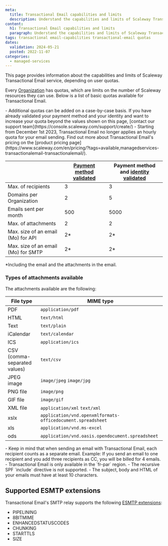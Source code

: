 ```yaml
---
meta:
  title: Transactional Email capabilities and limits
  description: Understand the capabilities and limits of Scaleway Transactional Email.
content:
  h1: Transactional Email capabilities and limits
  paragraph: Understand the capabilities and limits of Scaleway Transactional Email.
tags: transactional email-capabilities transactional-email quotas
dates:
  validation: 2024-05-21
  posted: 2022-11-07
categories:
  - managed-services
---
```


This page provides information about the capabilities and limits of Scaleway Transactional Email service, depending on user quotas.

Every [Organization](/identity-and-access-management/iam/concepts/#organization/) has quotas, which are limits on the number of Scaleway resources they can use. Below is a list of basic quotas available for Transactional Email.

<Message type="note">
 - Additional quotas can be added on a case-by-case basis. If you have already validated your payment method and your identity and want to increase your quota beyond the values shown on this page, [contact our support team](https://console.scaleway.com/support/create/)
 - Starting from December 1st 2023, Transactional Email no longer applies an hourly quota for your email sending. Find out more about Transactional Email's pricing on the [product pricing page](https://www.scaleway.com/en/pricing/?tags=available,managedservices-transactionalemail-transactionalemail/).
</Message>


|                                     | [Payment method validated](/console/billing/how-to/add-payment-method/#how-to-add-a-credit-card/) | Payment method and [identity validated](/console/account/how-to/verify-identity/) |
|-------------------------------------|-------------------------------------------------------------------------------------------------------------|------------------------------------------------------------------|
| Max. of recipients                  | 3                                                                                                           | 3                                                                |
| Domains per Organization            | 2                                                                                                           | 5                                                                |
| Emails sent per month               | 500                                                                                                         | 5000                                                             |
| Max. of attachments                 | 2                                                                                                           | 2                                                                |
| Max. size of an email (Mo) for API  | 2*                                                                                                          | 2*                                                               |
| Max. size of an email (Mo) for SMTP | 2*                                                                                                          | 2*                                                               |

*Including the email and the attachments in the email.


### Types of attachments available

The attachments available are the following:

| File type                    | MIME type                |
|------------------------------|--------------------------|
| PDF                          | `application/pdf`        |
| HTML                         | `text/html`              |
| Text                         | `text/plain`             |
| iCalendar                    | `text/calendar`          |
| ICS                          | `application/ics`        |
| CSV (comma-separated values) | `text/csv`               |
| JPEG image                   | `image/jpeg` `image/jpg` |
| PNG file                     | `image/png`              |
| GIF file                     | `image/gif`              |
| XML file                     | `application/xml` `text/xml` |
| xslx                         | `application/vnd.openxmlformats-officedocument.spreadsheet` |
| xls                          | `application/vnd.ms-excel` |
| ods	                         | `application/vnd.oasis.opendocument.spreadsheet` |


<Message type="important">
  - Keep in mind that when sending an email with Transactional Email, each recipient counts as a separate email. Example: If you send an email to one recipient and you add three recipients as CC, you will be billed for 4 emails.
  - Transactional Email is only available in the `fr-par` region.
  - The recursive SPF `include` directive is not supported.
  - The subject, body and HTML of your emails must have at least 10 characters.
</Message>

## Supported ESMTP extensions

Transactional Email's SMTP relay supports the following [ESMTP extensions](https://www.iana.org/assignments/mail-parameters/mail-parameters.txt/):

- PIPELINING
- 8BITMIME
- ENHANCEDSTATUSCODES
- CHUNKING
- STARTTLS
- SIZE
